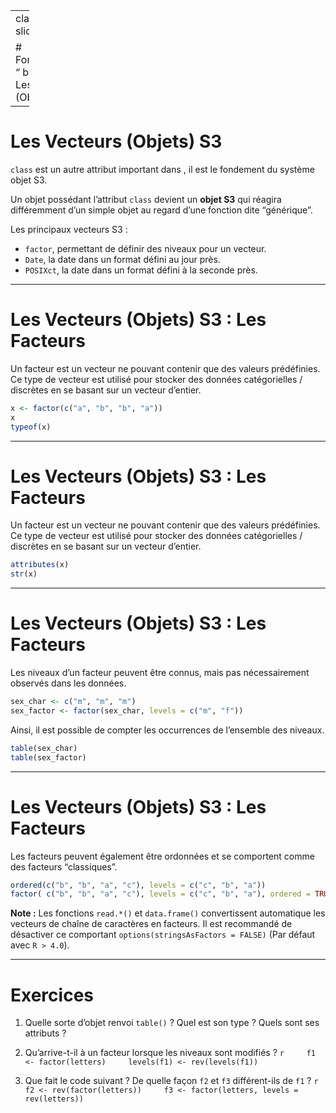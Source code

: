 
---
class: part-slide

# Fondamentaux "<i class="fab fa-r-project"></i> base"<br>Les Vecteurs (Objets) S3

---

# Les Vecteurs (Objets) S3

`class` est un autre attribut important dans <i class="fab fa-r-project"></i>, il est le fondement du système objet S3.

Un objet possédant l'attribut `class` devient un __objet S3__ qui réagira différemment d'un simple objet au regard d'une fonction dite "générique".

Les principaux vecteurs S3&nbsp;:

* `factor`, permettant de définir des niveaux pour un vecteur.
* `Date`, la date dans un format défini au jour près.
* `POSIXct`, la date dans un format défini à la seconde près.

---

# Les Vecteurs (Objets) S3&nbsp;: Les Facteurs

Un facteur est un vecteur ne pouvant contenir que des valeurs prédéfinies.
Ce type de vecteur est utilisé pour stocker des données catégorielles / discrètes en se basant sur un vecteur d'entier.

```r
x <- factor(c("a", "b", "b", "a"))
x
typeof(x)
```

---

# Les Vecteurs (Objets) S3&nbsp;: Les Facteurs

Un facteur est un vecteur ne pouvant contenir que des valeurs prédéfinies.
Ce type de vecteur est utilisé pour stocker des données catégorielles / discrètes en se basant sur un vecteur d'entier.

```r
attributes(x)
str(x)
```

---

# Les Vecteurs (Objets) S3&nbsp;: Les Facteurs

Les niveaux d'un facteur peuvent être connus, mais pas nécessairement observés dans les données.

```r
sex_char <- c("m", "m", "m")
sex_factor <- factor(sex_char, levels = c("m", "f"))
```

Ainsi, il est possible de compter les occurrences de l'ensemble des niveaux.

```r
table(sex_char)
table(sex_factor)
```

---

# Les Vecteurs (Objets) S3&nbsp;: Les Facteurs

Les facteurs peuvent également être ordonnées et se comportent comme des facteurs "classiques".

```r
ordered(c("b", "b", "a", "c"), levels = c("c", "b", "a"))
factor( c("b", "b", "a", "c"), levels = c("c", "b", "a"), ordered = TRUE)
```

__Note&nbsp;:__ Les fonctions `read.*()` et `data.frame()` convertissent automatique les vecteurs de chaîne de caractères en facteurs. Il est recommandé de désactiver ce comportant `options(stringsAsFactors = FALSE)` (Par défaut avec `R > 4.0`).

---

# Exercices

1. Quelle sorte d'objet renvoi `table()`&nbsp;? Quel est son type&nbsp;? Quels sont ses attributs&nbsp;?

2. Qu'arrive-t-il à un facteur lorsque les niveaux sont modifiés&nbsp;?
    ```r
    f1 <- factor(letters)
    levels(f1) <- rev(levels(f1))
    ```

3. Que fait le code suivant&nbsp;? De quelle façon `f2` et `f3` différent-ils de `f1`&nbsp;?
    ```r
    f2 <- rev(factor(letters))
    f3 <- factor(letters, levels = rev(letters))
    ```
